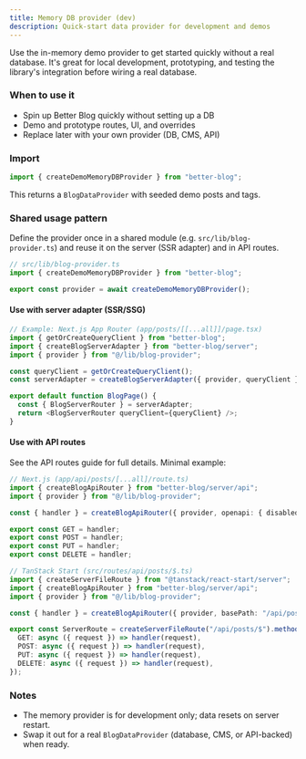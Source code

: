 ```yaml
---
title: Memory DB provider (dev)
description: Quick-start data provider for development and demos
---
```


Use the in-memory demo provider to get started quickly without a real database. It's great for local development, prototyping, and testing the library's integration before wiring a real database.

### When to use it

- Spin up Better Blog quickly without setting up a DB
- Demo and prototype routes, UI, and overrides
- Replace later with your own provider (DB, CMS, API)

### Import

```ts
import { createDemoMemoryDBProvider } from "better-blog";
```

This returns a `BlogDataProvider` with seeded demo posts and tags.

### Shared usage pattern

Define the provider once in a shared module (e.g. `src/lib/blog-provider.ts`) and reuse it on the server (SSR adapter) and in API routes.

```ts
// src/lib/blog-provider.ts
import { createDemoMemoryDBProvider } from "better-blog";

export const provider = await createDemoMemoryDBProvider();
```

#### Use with server adapter (SSR/SSG)

```ts
// Example: Next.js App Router (app/posts/[[...all]]/page.tsx)
import { getOrCreateQueryClient } from "better-blog";
import { createBlogServerAdapter } from "better-blog/server";
import { provider } from "@/lib/blog-provider";

const queryClient = getOrCreateQueryClient();
const serverAdapter = createBlogServerAdapter({ provider, queryClient });

export default function BlogPage() {
  const { BlogServerRouter } = serverAdapter;
  return <BlogServerRouter queryClient={queryClient} />;
}
```


#### Use with API routes

See the API routes guide for full details. Minimal example:

```ts
// Next.js (app/api/posts/[...all]/route.ts)
import { createBlogApiRouter } from "better-blog/server/api";
import { provider } from "@/lib/blog-provider";

const { handler } = createBlogApiRouter({ provider, openapi: { disabled: false } });

export const GET = handler;
export const POST = handler;
export const PUT = handler;
export const DELETE = handler;
```

```ts
// TanStack Start (src/routes/api/posts/$.ts)
import { createServerFileRoute } from "@tanstack/react-start/server";
import { createBlogApiRouter } from "better-blog/server/api";
import { provider } from "@/lib/blog-provider";

const { handler } = createBlogApiRouter({ provider, basePath: "/api/posts" });

export const ServerRoute = createServerFileRoute("/api/posts/$").methods({
  GET: async ({ request }) => handler(request),
  POST: async ({ request }) => handler(request),
  PUT: async ({ request }) => handler(request),
  DELETE: async ({ request }) => handler(request),
});
```

### Notes

- The memory provider is for development only; data resets on server restart.
- Swap it out for a real `BlogDataProvider` (database, CMS, or API-backed) when ready.


